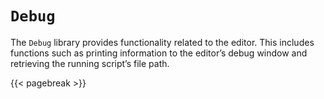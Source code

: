 # `Debug`

The `Debug` library provides functionality related to the editor.
This includes functions such as printing information to the editor's debug window and retrieving the running script's file path.

{{< pagebreak >}}